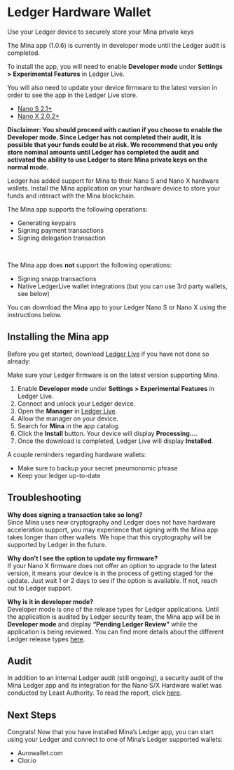 
# Ledger Hardware Wallet
Use your Ledger device to securely store your Mina private keys

<Alert kind="warning">

The Mina app (1.0.6) is currently in developer mode until the Ledger audit is completed.
<br /> 

To install the app, you will need to enable **Developer mode** under **Settings > Experimental Features** in Ledger Live.
<br /> 

You will also need to update your device firmware to the latest version in order to see the app in the Ledger Live store.
- [Nano S 2.1+](https://support.ledger.com/hc/en-us/articles/360002731113-Update-Ledger-Nano-S-firmware?docs=true)
- [Nano X 2.0.2+](https://support.ledger.com/hc/en-us/articles/360013349800-Update-Ledger-Nano-X-firmware?docs=true)

**Disclaimer: You should proceed with caution if you choose to enable the Developer mode. Since Ledger has not completed their audit, it is possible that your funds could be at risk. We recommend that you only store nominal amounts until Ledger has completed the audit and activated the ability to use Ledger to store Mina private keys on the normal mode.**

</Alert>

Ledger has added support for Mina to their Nano S and Nano X hardware wallets. Install the Mina application on your hardware device to store your funds and interact with the Mina blockchain.

The Mina app supports the following operations:
- Generating keypairs
- Signing payment transactions
- Signing delegation transaction

<br />

The Mina app does **not** support the following operations: 
- Signing snapp transactions
- Native LedgerLive wallet integrations (but you can use 3rd party wallets, see below)

You can download the Mina app to your Ledger Nano S or Nano X using the instructions below.

## Installing the Mina app

Before you get started, download [Ledger Live](https://www.ledger.com/ledger-live/download) if you have not done so already:

Make sure your Ledger firmware is on the latest version supporting Mina.
1. Enable **Developer mode** under **Settings > Experimental Features** in Ledger Live.
2. Connect and unlock your Ledger device.
3. Open the **Manager** in [Ledger Live](https://support.ledger.com/hc/en-us/articles/4404382258961?docs=true).
4. Allow the manager on your device.
5. Search for **Mina** in the app catalog.
6. Click the **Install** button. Your device will display **Processing...**. 
7. Once the download is completed, Ledger Live will display **Installed**.

<Alert kind="tip">

A couple reminders regarding hardware wallets:
- Make sure to backup your secret pneumonomic phrase
- Keep your ledger up-to-date

</Alert>

## Troubleshooting

**Why does signing a transaction take so long?** <br />
Since Mina uses new cryptography and Ledger does not have hardware acceleration support, you may experience that signing with the Mina app takes longer than other wallets. We hope that this cryptography will be supported by Ledger in the future.

**Why don't I see the option to update my firmware?** <br />
If your Nano X firmware does not offer an option to upgrade to the latest version, it means your device is in the process of getting staged for the update. Just wait 1 or 2 days to see if the option is available. If not, reach out to Ledger support.

**Why is it in developer mode?** <br />
Developer mode is one of the release types for Ledger applications. Until the application is audited by Ledger security team, the Mina app will be in **Developer mode** and display **“Pending Ledger Review”** while the application is being reviewed. 
You can find more details about the different Ledger release types [here](https://developers.ledger.com/docs/nano-app/publish-introduction/).​​


## Audit

In addition to an internal Ledger audit (still ongoing), a security audit of the Mina Ledger app and its integration for the Nano S/X Hardware wallet was conducted by Least Authority. To read the report, click [here](https://leastauthority.com/blog/audit-of-mina-ledger-application-for-o1-labs/).

## Next Steps

Congrats! Now that you have installed Mina’s Ledger app, you can start using your Ledger and connect to one of Mina’s Ledger supported wallets: 
- Aurowallet.com 
- Clor.io
